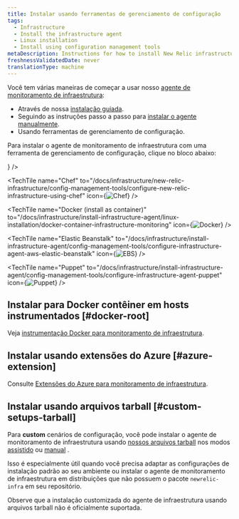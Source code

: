 ```yaml
---
title: Instalar usando ferramentas de gerenciamento de configuração
tags:
  - Infrastructure
  - Install the infrastructure agent
  - Linux installation
  - Install using configuration management tools
metaDescription: Instructions for how to install New Relic infrastructure monitoring for Linux systems using configuration management tools.
freshnessValidatedDate: never
translationType: machine
---
```







Você tem várias maneiras de começar a usar nosso [agente de monitoramento de infraestrutura](/docs/infrastructure/infrastructure-monitoring/get-started/get-started-infrastructure-monitoring/):

* Através de nossa [instalação guiada](/docs/new-relic-one/use-new-relic-one/cross-product-functions/install-configure/new-relic-guided-install-overview/).
* Seguindo as instruções passo a passo para [instalar o agente manualmente](/docs/infrastructure/install-infrastructure-agent/linux-installation/install-infrastructure-monitoring-agent-linux#manual-install).
* Usando ferramentas de gerenciamento de configuração.

Para instalar o agente de monitoramento de infraestrutura com uma ferramenta de gerenciamento de configuração, clique no bloco abaixo:

<TechTileGrid>
  <TechTile
    name="Ansible"
    to="/docs/infrastructure/new-relic-infrastructure/config-management-tools/configure-new-relic-infrastructure-using-ansible"
    icon={<img src={osAnsibleRed} alt="Ansible" variant="TechTile"/>}
  />

  <TechTile
    name="Chef"
    to="/docs/infrastructure/new-relic-infrastructure/config-management-tools/configure-new-relic-infrastructure-using-chef"
    icon={<img src={osChef} alt="Chef" variant="TechTile"/>}
  />

  <TechTile
    name="Docker (install as container)"
    to="/docs/infrastructure/install-infrastructure-agent/linux-installation/docker-container-infrastructure-monitoring"
    icon={<img src={osDocker} alt="Docker" variant="TechTile"/>}
  />

  <TechTile
    name="Elastic Beanstalk"
    to="/docs/infrastructure/install-infrastructure-agent/config-management-tools/configure-infrastructure-agent-aws-elastic-beanstalk"
    icon={<img src={osEbs} alt="EBS" variant="TechTile"/>}
  />

  <TechTile
    name="Puppet"
    to="/docs/infrastructure/install-infrastructure-agent/config-management-tools/configure-infrastructure-agent-puppet"
    icon={<img src={osPuppet} alt="Puppet" variant="TechTile"/>}
  />
</TechTileGrid>

## Instalar para Docker contêiner em hosts instrumentados [#docker-root]

Veja [instrumentação Docker para monitoramento de infraestrutura](/docs/infrastructure/new-relic-infrastructure/data-instrumentation/docker-instrumentation-infrastructure).

## Instalar usando extensões do Azure [#azure-extension]

Consulte [Extensões do Azure para monitoramento de infraestrutura](/docs/infrastructure/install-infrastructure-agent/linux-installation/azure-extensions-infrastructure).

## Instalar usando arquivos tarball [#custom-setups-tarball]

Para <DoNotTranslate>**custom**</DoNotTranslate> cenários de configuração, você pode instalar o agente de monitoramento de infraestrutura usando [nossos arquivos tarball](https://download.newrelic.com/infrastructure_agent/binaries/linux/) nos modos [assistido](/docs/infrastructure/install-configure-manage-infrastructure/linux-installation/tarball-assisted-install-infrastructure-linux) ou [manual](/docs/infrastructure/install-configure-manage-infrastructure/linux-installation/tarball-manual-install-infrastructure-linux) .

Isso é especialmente útil quando você precisa adaptar as configurações de instalação padrão ao seu ambiente ou instalar o agente de monitoramento de infraestrutura em distribuições que não possuem o pacote `newrelic-infra` em seu repositório.

<Callout variant="important">
  Observe que a instalação customizada do agente de infraestrutura usando arquivos tarball não é oficialmente suportada.
</Callout>